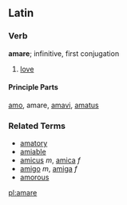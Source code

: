 ==Latin==

===Verb===
'''amare'''; infinitive, first conjugation

# [[love]]

====Principle Parts====
[[amo]], amare, [[amavi]], [[amatus]]

===Related Terms===

*[[amatory]]
*[[amiable]]
*[[amicus]] ''m'', [[amica]] ''f''
*[[amigo]] ''m'', [[amiga]] ''f''
*[[amorous]]

[[pl:amare]]